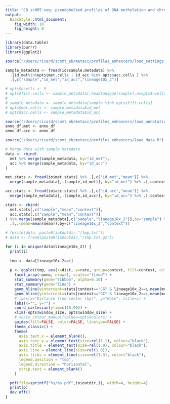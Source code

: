 ```yaml
---
title: "EB scNMT-seq: pseudobulked profiles of DNA methylation and chromatin accessibility in lineage-defining enhancers"
output: 
  BiocStyle::html_document: 
    fig_width: 10
    fig_height: 8
---
```


```r
library(data.table)
library(purrr)
library(ggplot2)
```

<!-- Define I/O and options -->
```r
source("/Users/ricard/scnmt_eb/metacc/profiles_enhancers/load_settings.R")
```

<!-- Load sample metadata -->
```r
sample_metadata <- fread(io$sample.metadata) %>%
  .[id_met%in%opts$met.cells | id_acc %in% opts$acc.cells ] %>%
  .[,c("sample","id_met","id_acc","lineage10x_2")]
```


<!-- (ONLY FOR TESTING) Subset cells to reduce memory burden -->
```r
# opts$ncells <- 5
# opts$filt.cells <- sample_metadata[,head(unique(sample),n=opts$ncells),by="lineage"] %>% .$V1
# 
# sample_metadata <- sample_metadata[sample %in% opts$filt.cells]
# opts$met.cells <- sample_metadata$id_met
# opts$acc.cells <- sample_metadata$id_acc
```


<!-- Load genomic annotations -->
```r
source("/Users/ricard/scnmt_eb/metacc/profiles_enhancers/load_annotations.R")
anno_df.met <- anno_df
anno_df.acc <- anno_df
```

<!-- Load data -->
```r
source("/Users/ricard/scnmt_eb/metacc/profiles_enhancers/load_data.R")

# Merge data with sample metadata
data <- rbind(
  met %>% merge(sample_metadata, by="id_met"), 
  acc %>% merge(sample_metadata, by="id_acc")
)
```

<!-- Load genome-wide global methylation and accessibility rates -->
```r
met.stats <- fread(io$met.stats) %>% .[,c("id_met","mean")] %>%
  merge(sample_metadata[,.(sample,id_met)], by="id_met") %>% .[,context:="CG"] 

acc.stats <- fread(io$acc.stats) %>% .[,c("id_acc","mean")] %>%
  merge(sample_metadata[,.(sample,id_acc)], by="id_acc") %>% .[,context:="GC"]

stats <- rbind(
  met.stats[,c("sample","mean","context")],
  acc.stats[,c("sample","mean","context")]
) %>% merge(sample_metadata[,c("sample","lineage10x_2")],by="sample") %>%
  .[,.(mean=mean(mean)),by=c("lineage10x_2","context")]
```

<!-- Load pre-computed data -->
```r
# fwrite(data, paste0(io$outdir,"/tmp.txt"))
# data <- fread(paste0(io$outdir,"/tmp.txt.gz"))
```

<!-- Plot DNA methylation and accessibility profiles -->
```r
for (i in unique(data$lineage10x_2)) {
  print(i)
  
  tmp <- data[lineage10x_2==i]
  
  p <- ggplot(tmp, aes(x=dist, y=rate, group=context, fill=context, color=context)) +
    facet_wrap(~anno, nrow=1, scales="fixed") +
    stat_summary(geom="ribbon", alpha=0.10) +
    stat_summary(geom="line") +
    geom_hline(yintercept=stats[context=="CG" & lineage10x_2==i,mean(mean,na.rm=T)], color="#F37A71", linetype="dashed", alpha=0.75, size=0.75) +
    geom_hline(yintercept=stats[context=="GC" & lineage10x_2==i,mean(mean,na.rm=T)], color="#00BFC4", linetype="dashed", alpha=0.75, size=0.75) +
    # labs(x="Distance from center (bp)", y="Rate", title=i) +
    labs(x="", y="") +
    coord_cartesian(ylim=c(10,90)) +
    xlim(-opts$window_size, opts$window_size) +
    # scale_colour_manual(values=opts$colors) +
    guides(fill=FALSE, color=FALSE, linetype=FALSE) +
    theme_classic() +
    theme(
      axis.text.x = element_blank(),
      axis.text.y = element_text(size=rel(1.1), colour="black"),
      axis.title = element_text(size=rel(1.0), colour="black"),
      axis.line = element_line(size=rel(1.0)),
      axis.ticks = element_line(size=rel(1.3), color="black"),
      legend.position = "top",
      legend.direction = "horizontal",
      strip.text = element_blank()
    )

  pdf(file=sprintf("%s/%s.pdf",io$outdir,i), width=4, height=4)
  print(p)
  dev.off()
}
```
